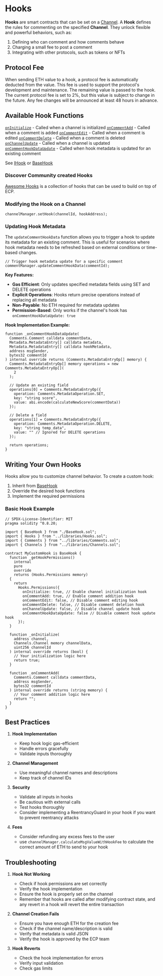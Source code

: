# Hooks

**Hooks** are smart contracts that can be set on a [Channel](/channels). A **Hook** defines the rules for commenting on the specified **Channel**. They unlock flexible and powerful behaviors, such as:

1. Defining who can comment and how comments behave
1. Charging a small fee to post a comment
1. Integrating with other protocols, such as tokens or NFTs

## Protocol Fee

When sending ETH value to a hook, a protocol fee is automatically deducted from the value. This fee is used to support the protocol's development and maintenance. The remaining value is passed to the hook. The current protocol fee is set to 2%, but this value is subject to change in the future. Any fee changes will be announced at least 48 hours in advance.

## Available Hook Functions

[`onInitialize`](/protocol-reference/interfaces/IHook#onInitialize) - Called when a channel is initialized
[`onCommentAdd`](/protocol-reference/interfaces/IHook#onCommentAdd) - Called when a comment is added
[`onCommentEdit`](/protocol-reference/interfaces/IHook#onCommentEdit) - Called when a comment is edited
[`onCommentDelete`](/protocol-reference/interfaces/IHook#onCommentDelete) - Called when a comment is deleted
[`onChannelUpdate`](/protocol-reference/interfaces/IHook#onChannelUpdate) - Called when a channel is updated
[`onCommentHookDataUpdate`](/protocol-reference/interfaces/IHook#onCommentHookDataUpdate) - Called when hook metadata is updated for an existing comment

See [IHook](/protocol-reference/interfaces/IHook) or [BaseHook](/protocol-reference/hooks/BaseHook)

### Discover Community created Hooks

[Awesome Hooks](https://github.com/ecp-eth/awesome-hooks) is a collection of hooks that can be used to build on top of ECP.

### Modifying the Hook on a Channel

```solidity
channelManager.setHook(channelId, hookAddress);
```

### Updating Hook Metadata

The `updateCommentHookData` function allows you to trigger a hook to update its metadata for an existing comment. This is useful for scenarios where hook metadata needs to be refreshed based on external conditions or time-based changes.

```solidity
// Trigger hook metadata update for a specific comment
commentManager.updateCommentHookData(commentId);
```

**Key Features:**

- **Gas Efficient**: Only updates specified metadata fields using SET and DELETE operations
- **Explicit Operations**: Hooks return precise operations instead of replacing all metadata
- **Non-Payable**: No ETH required for metadata updates
- **Permission-Based**: Only works if the channel's hook has `onCommentHookDataUpdate: true`

**Hook Implementation Example:**

```solidity
function _onCommentHookDataUpdate(
  Comments.Comment calldata commentData,
  Metadata.MetadataEntry[] calldata metadata,
  Metadata.MetadataEntry[] calldata hookMetadata,
  address msgSender,
  bytes32 commentId
) internal override returns (Comments.MetadataEntryOp[] memory) {
  Comments.MetadataEntryOp[] memory operations = new Comments.MetadataEntryOp[](
    2
  );

  // Update an existing field
  operations[0] = Comments.MetadataEntryOp({
    operation: Comments.MetadataOperation.SET,
    key: "string score",
    value: abi.encode(calculateNewScore(commentData))
  });

  // Delete a field
  operations[1] = Comments.MetadataEntryOp({
    operation: Comments.MetadataOperation.DELETE,
    key: "string temp_data",
    value: "" // Ignored for DELETE operations
  });

  return operations;
}
```

## Writing Your Own Hooks

Hooks allow you to customize channel behavior. To create a custom hook:

1. Inherit from [BaseHook](/protocol-reference/hooks/BaseHook)
2. Override the desired hook functions
3. Implement the required permissions

### Basic Hook Example

```solidity
// SPDX-License-Identifier: MIT
pragma solidity ^0.8.20;

import { BaseHook } from "./BaseHook.sol";
import { Hooks } from "../libraries/Hooks.sol";
import { Comments } from "../libraries/Comments.sol";
import { Channels } from "../libraries/Channels.sol";

contract MyCustomHook is BaseHook {
  function _getHookPermissions()
    internal
    pure
    override
    returns (Hooks.Permissions memory)
  {
    return
      Hooks.Permissions({
        onInitialize: true, // Enable channel initialization hook
        onCommentAdd: true, // Enable comment addition hook
        onCommentEdit: false, // Disable comment editing hook
        onCommentDelete: false, // Disable comment deletion hook
        onChannelUpdate: false, // Disable channel update hook
        onCommentHookDataUpdate: false // Disable comment hook update hook
      });
  }

  function _onInitialize(
    address channel,
    Channels.Channel memory channelData,
    uint256 channelId
  ) internal override returns (bool) {
    // Your initialization logic here
    return true;
  }

  function _onCommentAdd(
    Comments.Comment calldata commentData,
    address msgSender,
    bytes32 commentId
  ) internal override returns (string memory) {
    // Your comment addition logic here
    return "";
  }
}
```

## Best Practices

1. **Hook Implementation**

   - Keep hook logic gas-efficient
   - Handle errors gracefully
   - Validate inputs thoroughly

2. **Channel Management**

   - Use meaningful channel names and descriptions
   - Keep track of channel IDs

3. **Security**

   - Validate all inputs in hooks
   - Be cautious with external calls
   - Test hooks thoroughly
   - Consider implementing a ReentrancyGuard in your hook if you want to prevent reentrancy attacks

4. **Fees**

   - Consider refunding any excess fees to the user
   - use `channelManager.calculateMsgValueWithHookFee` to calculate the correct amount of ETH to send to your hook

## Troubleshooting

1. **Hook Not Working**

   - Check if hook permissions are set correctly
   - Verify the hook implementation
   - Ensure the hook is properly set on the channel
   - Remember that hooks are called after modifying contract state, and any revert in a hook will revert the entire transaction

2. **Channel Creation Fails**

   - Ensure you have enough ETH for the creation fee
   - Check if the channel name/description is valid
   - Verify that metadata is valid JSON
   - Verify the hook is approved by the ECP team

3. **Hook Reverts**

   - Check the hook implementation for errors
   - Verify input validation
   - Check gas limits
